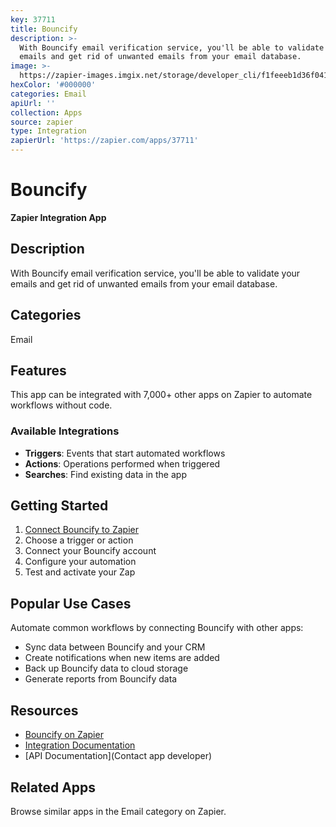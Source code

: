 ```yaml
---
key: 37711
title: Bouncify
description: >-
  With Bouncify email verification service, you'll be able to validate your
  emails and get rid of unwanted emails from your email database.
image: >-
  https://zapier-images.imgix.net/storage/developer_cli/f1feeeb1d36f041189e6e1fcbe6bb208.png?auto=format%2Ccompress&ixlib=python-3.0.0&q=50
hexColor: '#000000'
categories: Email
apiUrl: ''
collection: Apps
source: zapier
type: Integration
zapierUrl: 'https://zapier.com/apps/37711'
---
```

# Bouncify

**Zapier Integration App**

## Description

With Bouncify email verification service, you'll be able to validate your emails and get rid of unwanted emails from your email database.

## Categories

Email

## Features

This app can be integrated with 7,000+ other apps on Zapier to automate workflows without code.

### Available Integrations

- **Triggers**: Events that start automated workflows
- **Actions**: Operations performed when triggered
- **Searches**: Find existing data in the app

## Getting Started

1. [Connect Bouncify to Zapier](https://zapier.com/apps/37711)
2. Choose a trigger or action
3. Connect your Bouncify account
4. Configure your automation
5. Test and activate your Zap

## Popular Use Cases

Automate common workflows by connecting Bouncify with other apps:

- Sync data between Bouncify and your CRM
- Create notifications when new items are added
- Back up Bouncify data to cloud storage
- Generate reports from Bouncify data

## Resources

- [Bouncify on Zapier](https://zapier.com/apps/37711)
- [Integration Documentation](https://zapier.com/apps/37711/integrations)
- [API Documentation](Contact app developer)

## Related Apps

Browse similar apps in the Email category on Zapier.
